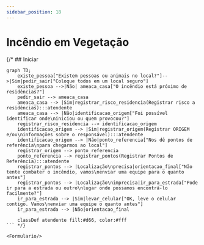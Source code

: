 ```yaml
---
sidebar_position: 18
---
```



# Incêndio em Vegetação

{/* ## Iniciar
```mermaid
graph TD;
    existe_pessoa["Existem pessoas ou animais no local?"]-->|Sim|pedir_sair["Coloque todos em um local seguro"]
    existe_pessoa -->|Não| ameaca_casa["O incêndio está próximo de residências?"]
    pedir_sair --> ameaca_casa
    ameaca_casa --> |Sim|registrar_risco_residencia(Registrar risco a residências):::atendente
    ameaca_casa --> |Não|identificacao_origem["Foi possível identificar onde\niniciou ou quem provocou?"]
    registrar_risco_residencia --> identificacao_origem
    identificacao_origem --> |Sim|registrar_origem(Registrar ORIGEM e/ou\ninformações sobre o responsável):::atendente
    identificacao_origem --> |Não|ponto_referencia["Nos dê pontos de referência\npara chegarmos ao local"]
    registrar_origem --> ponto_referencia
    ponto_referencia --> registrar_pontos(Registrar Pontos de Referência):::atendente
    registrar_pontos --> |Localização\nprecisa|orientacao_final["Não tente combater o incêndio, vamos\nenviar uma equipe para o quanto antes"]
    registrar_pontos --> |Localização\nimprecisa|ir_para_estrada["Pode ir para a estrada ou outro\nlugar onde possamos encontrá-lo facilmente?"]
    ir_para_estrada --> |Sim|levar_celular["OK, leve o celular contigo. Vamos\nenviar uma equipe o quanto antes"]
    ir_para_estrada --> |Não|orientacao_final

    classDef atendente fill:#d66, color:#fff
``` */}

<Formulario/>